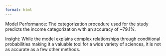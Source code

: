 ```yaml
---
format: html
---
```


Model Performance: The categorization procedure used for the study predicts the income categorization with an accuracy of ~79.1%.

Insight: While the model explains complex relationships through conditional probabilities making it a valuable tool for a wide variety of sciences, it is not as accurate as a few other methods.